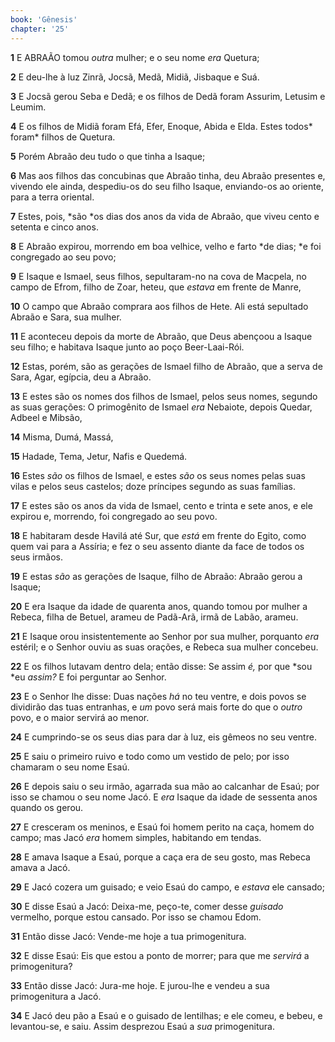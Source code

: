 ```yaml
---
book: 'Gênesis'
chapter: '25'
---
```


**1** E ABRAÃO tomou _outra_ mulher; e o seu nome _era_ Quetura;

**2** E deu-lhe à luz Zinrã, Jocsã, Medã, Midiã, Jisbaque e Suá.

**3** E Jocsã gerou Seba e Dedã; e os filhos de Dedã foram Assurim, Letusim e Leumim.

**4** E os filhos de Midiã foram Efá, Efer, Enoque, Abida e Elda. Estes todos* foram* filhos de Quetura.

**5** Porém Abraão deu tudo o que tinha a Isaque;

**6** Mas aos filhos das concubinas que Abraão tinha, deu Abraão presentes e, vivendo ele ainda, despediu-os do seu filho Isaque, enviando-os ao oriente, para a terra oriental.

**7** Estes, pois, *são *os dias dos anos da vida de Abraão, que viveu cento e setenta e cinco anos.

**8** E Abraão expirou, morrendo em boa velhice, velho e farto *de dias; *e foi congregado ao seu povo;

**9** E Isaque e Ismael, seus filhos, sepultaram-no na cova de Macpela, no campo de Efrom, filho de Zoar, heteu, que _estava_ em frente de Manre,

**10** O campo que Abraão comprara aos filhos de Hete. Ali está sepultado Abraão e Sara, sua mulher.

**11** E aconteceu depois da morte de Abraão, que Deus abençoou a Isaque seu filho; e habitava Isaque junto ao poço Beer-Laai-Rói.

**12** Estas, porém, são as gerações de Ismael filho de Abraão, que a serva de Sara, Agar, egípcia, deu a Abraão.

**13** E estes são os nomes dos filhos de Ismael, pelos seus nomes, segundo as suas gerações: O primogênito de Ismael _era_ Nebaiote, depois Quedar, Adbeel e Mibsão,

**14** Misma, Dumá, Massá,

**15** Hadade, Tema, Jetur, Nafis e Quedemá.

**16** Estes _são_ os filhos de Ismael, e estes _são_ os seus nomes pelas suas vilas e pelos seus castelos; doze príncipes segundo as suas famílias.

**17** E estes são os anos da vida de Ismael, cento e trinta e sete anos, e ele expirou e, morrendo, foi congregado ao seu povo.

**18** E habitaram desde Havilá até Sur, que _está_ em frente do Egito, como quem vai para a Assíria; e fez o seu assento diante da face de todos os seus irmãos.

**19** E estas _são_ as gerações de Isaque, filho de Abraão: Abraão gerou a Isaque;

**20** E era Isaque da idade de quarenta anos, quando tomou por mulher a Rebeca, filha de Betuel, arameu de Padã-Arã, irmã de Labão, arameu.

**21** E Isaque orou insistentemente ao Senhor por sua mulher, porquanto _era_ estéril; e o Senhor ouviu as suas orações, e Rebeca sua mulher concebeu.

**22** E os filhos lutavam dentro dela; então disse: Se assim _é,_ por que *sou *eu _assim?_ E foi perguntar ao Senhor.

**23** E o Senhor lhe disse: Duas nações _há_ no teu ventre, e dois povos se dividirão das tuas entranhas, e _um_ povo será mais forte do que o _outro_ povo, e o maior servirá ao menor.

**24** E cumprindo-se os seus dias para dar à luz, eis gêmeos no seu ventre.

**25** E saiu o primeiro ruivo e todo como um vestido de pelo; por isso chamaram o seu nome Esaú.

**26** E depois saiu o seu irmão, agarrada sua mão ao calcanhar de Esaú; por isso se chamou o seu nome Jacó. E _era_ Isaque da idade de sessenta anos quando os gerou.

**27** E cresceram os meninos, e Esaú foi homem perito na caça, homem do campo; mas Jacó _era_ homem simples, habitando em tendas.

**28** E amava Isaque a Esaú, porque a caça era de seu gosto, mas Rebeca amava a Jacó.

**29** E Jacó cozera um guisado; e veio Esaú do campo, e _estava_ ele cansado;

**30** E disse Esaú a Jacó: Deixa-me, peço-te, comer desse _guisado_ vermelho, porque estou cansado. Por isso se chamou Edom.

**31** Então disse Jacó: Vende-me hoje a tua primogenitura.

**32** E disse Esaú: Eis que estou a ponto de morrer; para que me _servirá_ a primogenitura?

**33** Então disse Jacó: Jura-me hoje. E jurou-lhe e vendeu a sua primogenitura a Jacó.

**34** E Jacó deu pão a Esaú e o guisado de lentilhas; e ele comeu, e bebeu, e levantou-se, e saiu. Assim desprezou Esaú a _sua_ primogenitura.
